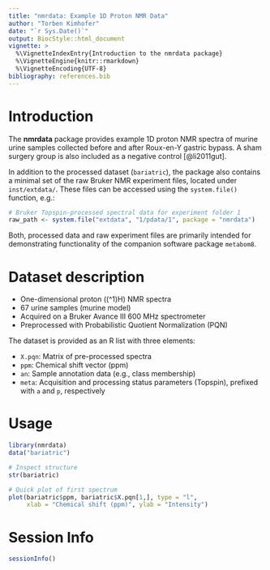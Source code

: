 ```yaml
---
title: "nmrdata: Example 1D Proton NMR Data"
author: "Torben Kimhofer"
date: "`r Sys.Date()`"
output: BiocStyle::html_document
vignette: >
  %\VignetteIndexEntry{Introduction to the nmrdata package}
  %\VignetteEngine{knitr::rmarkdown}
  %\VignetteEncoding{UTF-8}
bibliography: references.bib
---
```


# Introduction

The **nmrdata** package provides example 1D proton NMR spectra of murine 
urine samples collected before and after Roux-en-Y gastric bypass.
A sham surgery group is also included as a negative control [@li2011gut].

In addition to the processed dataset (`bariatric`), the package also contains a minimal set 
of the raw Bruker NMR experiment files, located under `inst/extdata/`. 
These files can be accessed using the `system.file()` function, e.g.:

```r
# Bruker Topspin-processed spectral data for experiment folder 1
raw_path <- system.file("extdata", "1/pdata/1", package = "nmrdata")
```

Both, processed data and raw experiment files are primarily intended for demonstrating 
functionality of the  companion software package `metabom8`.

# Dataset description

- One-dimensional proton (\(^1\)H) NMR spectra  
- 67 urine samples (murine model)  
- Acquired on a Bruker Avance III 600 MHz spectrometer  
- Preprocessed with Probabilistic Quotient Normalization (PQN)  

The dataset is provided as an R list with three elements:

- `X.pqn`: Matrix of pre-processed spectra  
- `ppm`: Chemical shift vector (ppm)  
- `an`: Sample annotation data (e.g., class membership)
- `meta`: Acquisition and processing status parameters (Topspin), prefixed with `a` and `p`, respectively

# Usage

```r
library(nmrdata)
data("bariatric")

# Inspect structure
str(bariatric)

# Quick plot of first spectrum
plot(bariatric$ppm, bariatric$X.pqn[1,], type = "l",
     xlab = "Chemical shift (ppm)", ylab = "Intensity")
```


# Session Info

```r
sessionInfo()
```


